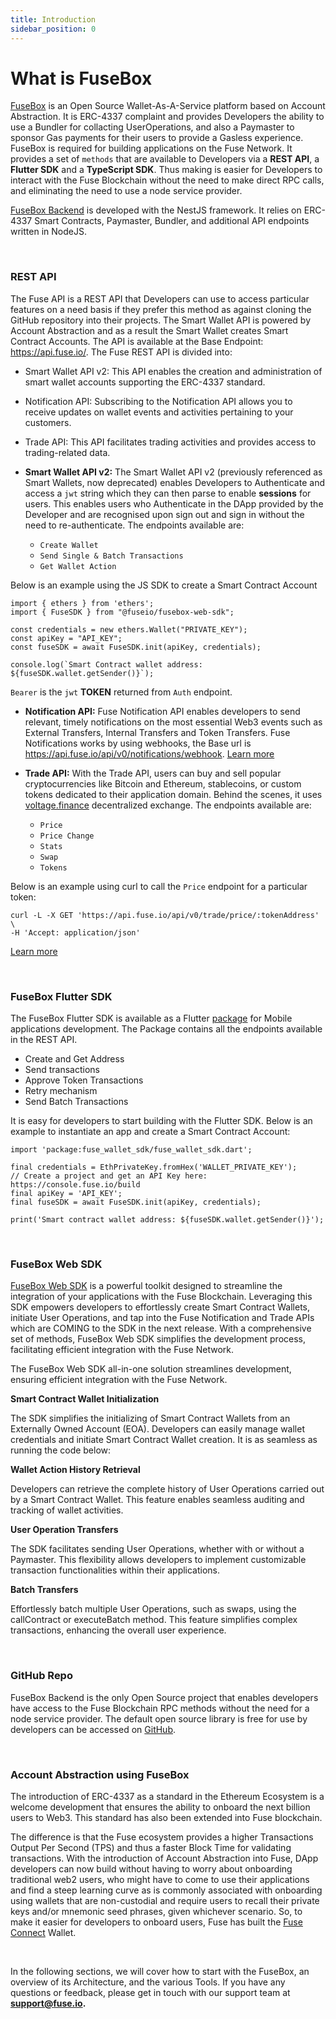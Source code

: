 ```yaml
---
title: Introduction
sidebar_position: 0
---
```


# What is FuseBox

[FuseBox](https://github.com/fuseio/fusebox-backend) is an Open Source Wallet-As-A-Service platform based on Account Abstraction. It is ERC-4337 complaint and provides Developers the ability to use a Bundler for collacting UserOperations, and also a Paymaster to sponsor Gas payments for their users to provide a Gasless experience. FuseBox is required for building applications on the Fuse Network. It provides a set of `methods` that are available to Developers via a **REST API**, a **Flutter SDK** and a **TypeScript SDK**. Thus making is easier for Developers to interact with the Fuse Blockchain without the need to make direct RPC calls, and eliminating the need to use a node service provider.

[FuseBox Backend](https://github.com/fuseio/fusebox-backend) is developed with the NestJS framework. It relies on ERC-4337 Smart Contracts, Paymaster, Bundler, and additional API endpoints written in NodeJS.

<p>&nbsp;</p>

### REST API

The Fuse API is a REST API that Developers can use to access particular features on a need basis if they prefer this method as against cloning the GitHub repository into their projects. The Smart Wallet API is powered by Account Abstraction and as a result the Smart Wallet creates Smart Contract Accounts. The API is available at the Base Endpoint: https://api.fuse.io/. The Fuse REST API is divided into:

- Smart Wallet API v2: This API enables the creation and administration of smart wallet accounts supporting the ERC-4337 standard.
- Notification API: Subscribing to the Notification API allows you to receive updates on wallet events and activities pertaining to your customers.
- Trade API: This API facilitates trading activities and provides access to trading-related data.

- **Smart Wallet API v2:** The Smart Wallet API v2 (previously referenced as Smart Wallets, now deprecated) enables Developers to Authenticate and access a `jwt` string which they can then parse to enable **sessions** for users. This enables users who Authenticate in the DApp provided by the Developer and are recognised upon sign out and sign in without the need to re-authenticate. The endpoints available are:
  - `Create Wallet`
  - `Send Single & Batch Transactions`
  - `Get Wallet Action`

Below is an example using the JS SDK to create a Smart Contract Account

```
import { ethers } from 'ethers';
import { FuseSDK } from "@fuseio/fusebox-web-sdk";

const credentials = new ethers.Wallet("PRIVATE_KEY");
const apiKey = "API_KEY";
const fuseSDK = await FuseSDK.init(apiKey, credentials);

console.log(`Smart Contract wallet address: ${fuseSDK.wallet.getSender()}`);
```

`Bearer` is the `jwt` **TOKEN** returned from `Auth` endpoint.

- **Notification API:** Fuse Notification API enables developers to send relevant, timely notifications on the most essential Web3 events such as External Transfers, Internal Transfers and Token Transfers. Fuse Notifications works by using webhooks, the Base url is https://api.fuse.io/api/v0/notifications/webhook. [Learn more](/docs/notification-api/notifications-api)

- **Trade API:** With the Trade API, users can buy and sell popular cryptocurrencies like Bitcoin and Ethereum, stablecoins, or custom tokens dedicated to their application domain. Behind the scenes, it uses [voltage.finance](https://voltage.finance/) decentralized exchange. The endpoints available are:
  - `Price`
  - `Price Change`
  - `Stats`
  - `Swap`
  - `Tokens`

Below is an example using curl to call the `Price` endpoint for a particular token:

```
curl -L -X GET 'https://api.fuse.io/api/v0/trade/price/:tokenAddress' \
-H 'Accept: application/json'
```

[Learn more](/docs/trade-api/get-latest-price-for-a-token)

<p>&nbsp;</p>

### FuseBox Flutter SDK

The FuseBox Flutter SDK is available as a Flutter [package](https://pub.dev/packages/fuse_wallet_sdk) for Mobile applications development. The Package contains all the endpoints available in the REST API.

- Create and Get Address
- Send transactions
- Approve Token Transactions
- Retry mechanism
- Send Batch Transactions

It is easy for developers to start building with the Flutter SDK. Below is an example to instantiate an app and create a Smart Contract Account:

```
import 'package:fuse_wallet_sdk/fuse_wallet_sdk.dart';

final credentials = EthPrivateKey.fromHex('WALLET_PRIVATE_KEY');
// Create a project and get an API Key here: https://console.fuse.io/build
final apiKey = 'API_KEY';
final fuseSDK = await FuseSDK.init(apiKey, credentials);

print('Smart contract wallet address: ${fuseSDK.wallet.getSender()}');
```

<p>&nbsp;</p>

### FuseBox Web SDK

[FuseBox Web SDK](/docs/developers/fuse-box/fuse-sdk/) is a powerful toolkit designed to streamline the integration of your applications with the Fuse Blockchain. Leveraging this SDK empowers developers to effortlessly create Smart Contract Wallets, initiate User Operations, and tap into the Fuse Notification and Trade APIs which are COMING to the SDK in the next release. With a comprehensive set of methods, FuseBox Web SDK simplifies the development process, facilitating efficient integration with the Fuse Network.

The FuseBox Web SDK all-in-one solution streamlines development, ensuring efficient integration with the Fuse Network.

**Smart Contract Wallet Initialization**

The SDK simplifies the initializing of Smart Contract Wallets from an Externally Owned Account (EOA). Developers can easily manage wallet credentials and initiate Smart Contract Wallet creation. It is as seamless as running the code below:

**Wallet Action History Retrieval**

Developers can retrieve the complete history of User Operations carried out by a Smart Contract Wallet. This feature enables seamless auditing and tracking of wallet activities.

**User Operation Transfers**

The SDK facilitates sending User Operations, whether with or without a Paymaster. This flexibility allows developers to implement customizable transaction functionalities within their applications.

**Batch Transfers**

Effortlessly batch multiple User Operations, such as swaps, using the callContract or executeBatch method. This feature simplifies complex transactions, enhancing the overall user experience.

<p>&nbsp;</p>

### GitHub Repo

FuseBox Backend is the only Open Source project that enables developers have access to the Fuse Blockchain RPC methods without the need for a node service provider. The default open source library is free for use by developers can be accessed on [GitHub](https://github.com/fuseio/fusebox-backend/blob/master/README.md).

<p>&nbsp;</p>

### Account Abstraction using FuseBox

The introduction of ERC-4337 as a standard in the Ethereum Ecosystem is a welcome development that ensures the ability to onboard the next billion users to Web3. This standard has also been extended into Fuse blockchain.

The difference is that the Fuse ecosystem provides a higher Transactions Output Per Second (TPS) and thus a faster Block Time for validating transactions. With the introduction of Account Abstraction into Fuse, DApp developers can now build without having to worry about onboarding traditional web2 users, who might have to come to use their applications and find a steep learning curve as is commonly associated with onboarding using wallets that are non-custodial and require users to recall their private keys and/or mnemonic seed phrases, given whichever scenario. So, to make it easier for developers to onboard users, Fuse has built the [Fuse Connect](fuse-connect) Wallet.

<p>&nbsp;</p>

In the following sections, we will cover how to start with the FuseBox, an overview of its Architecture, and the various Tools. If you have any questions or feedback, please get in touch with our support team at [**support@**](mailto:support@chargesmartwallets.com)[**fuse.io**](http://fuse.io)**.**
